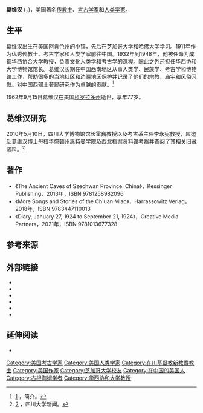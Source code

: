 {{Infobox person
| name   = 葛维汉<br>David Crockett Graham
| image     = 
| caption  = 
| birth_date  = {{birth date|1884|03|21}}
| birth_place = {{USA}}[[阿肯色州|阿肯色州]]{{link-en|綠森林|Green Forest, Arkansas}}
| home_town = {{USA}}[[華盛頓州|華盛頓州]][[瓦拉瓦拉_(华盛顿州)|瓦拉瓦拉]]
| death_date  = {{death date and age|1961|09|15|1884|03|21}}
| death_place = {{USA}}[[科罗拉多州|科罗拉多州]][[恩格尔伍德_(科罗拉多州)|恩格爾伍德]]
| education      = 学士, [[惠特曼学院|惠特曼学院]] (1908)<br /> B.D., Rochester Theological Seminary (1911) <br />硕士, [[芝加哥大学|芝加哥大学]] (1920)<br /> 博士, [[芝加哥大学|芝加哥大学]] (1928)<br />荣誉博士, [[惠特曼学院|惠特曼学院]] (1931)<ref name="Whitman">{{Cite web | url = http://www.whitman.edu/content/commencement/history/honorary | title = Honorary Degree Recipients (from present to 1890) | publisher = Whitman College | accessdate = 2011-11-27 | deadurl = yes | archiveurl = https://archive.is/20120805211835/http://www.whitman.edu/content/commencement/history/honorary | archivedate = 2012-08-05 }}</ref>
| occupation     = [[传教士|传教士]], 动物收藏家, [[考古学家|考古学家]], [[人类学家|人类学家]]
| parents = 威廉·爱德华·葛维汉<br>伊丽莎白·伯林塔·阿其利
| spouse        = Alicia May Morey (1883-1955) <!-- new line | children      =  Margaret Julia Graham (1912-1987)<br />Ruth Harriet (Graham) Russell (1916-1993)<br />David Crockett Graham, Jr. (1914-1914)<br />Harriet-Jane Graham Hoogendyk (1919-)<br />Dorothy Elizabeth (Graham) Edson (1922-1996)<br />Jean Atchley (Graham) Brown (1927-2001) -->
<div> '''荣誉''' </div>
古根海姆学者 1952, 1955
}}
'''葛维汉''' ({{lang-en|David Crockett Graham}}，{{bd|1884年|3月21日|1961年|9月15日}})，美国著名[[传教士|传教士]]、[[考古学家|考古学家]]和[[人类学家|人类学家]]。

==生平==
葛维汉出生在美国[[阿肯色州|阿肯色州]]的小镇，先后在[[芝加哥大学|芝加哥大学]]和[[哈佛大学|哈佛大学]]学习。1911年作为优秀传教士、考古学家和人类学家前往中国。1932年到1948年，他被任命为成都[[华西协合大学|华西协合大学]]教授，负责文化人类学和考古学的课程。除此之外还担任华西协和大学博物馆馆长。葛维汉长期在中国西南地区从事人类学、民族学、考古学和博物馆工作，帮助很多的当地社区和边疆地区保护并记录了他们的宗教、庙宇和风俗习惯。对中国西部土著民研究作为卓越的贡献。<ref>[http://www.eurasianhistory.com/data/articles/f02/1128.html] {{Wayback|url=http://www.eurasianhistory.com/data/articles/f02/1128.html |date=20170305070256 }}，简介。</ref>

1962年9月15日葛维汉在美国[[科罗拉多州|科罗拉多州]]逝世，享年77岁。 

==葛维汉研究==
2010年5月10日，四川大学博物馆馆长霍巍教授以及考古系主任李永宪教授，应邀赴葛维汉博士母校[[华盛顿州|华盛顿州]][[惠特曼学院|惠特曼学院]]及西北档案资料馆考察并查阅了其相关旧藏资料。<ref>[http://www.zangx.com/cms/xueshudongtai/chufang/2010-05-10/101.html] {{Wayback|url=http://www.zangx.com/cms/xueshudongtai/chufang/2010-05-10/101.html |date=20170305030637 }}，四川大学新闻。</ref>

==著作==
*《The Ancient Caves of Szechwan Province, China》，Kessinger Publishing，2013年，ISBN 9781258982096
*《More Songs and Stories of the Ch'uan Miao》，Harrassowitz Verlag，2018年，ISBN 9783447110013
*《Diary, January 27, 1924 to September 21, 1924》，Creative Media Partners，2021年，ISBN 9781013677328

==参考来源==
{{reflist}}

==外部链接==
*{{Cite web | title = Smithsonian Institution Archives, Record Unit 7148, Graham, David Crockett, David Crockett Graham Papers | publisher = [[Smithsonian_Institution|Smithsonian Institution]] Archives | url = http://siarchives.si.edu/collections/siris_arc_217305 | accessdate = 12 July 2012 | archive-url = https://web.archive.org/web/20160614035139/http://siarchives.si.edu/collections/siris_arc_217305 | archive-date = 2016-06-14 | dead-url = yes }}
*{{Cite web | title = The David Crockett Graham Field Book Collection: A Portal for Chinese Culture and Biodiversity | publisher = [[Smithsonian_Institution|Smithsonian Institution]] Archives | url = http://siarchives.si.edu/blog/david-crockett-graham-field-book-collection-portal-chinese-culture-and-biodiversity | accessdate = 12 July 2012 | archive-url = https://web.archive.org/web/20160615094209/http://siarchives.si.edu/blog/david-crockett-graham-field-book-collection-portal-chinese-culture-and-biodiversity | archive-date = 2016-06-15 | dead-url = yes }}
*{{Cite web | title = Facing Adverse Conditions While Collecting in the Field | publisher = [[Smithsonian_Institution|Smithsonian Institution]] Archives | url = http://siarchives.si.edu/blog/facing-adverse-conditions-while-collecting-field | accessdate = 28 August 2012 | archive-url = https://web.archive.org/web/20160612172550/http://siarchives.si.edu/blog/facing-adverse-conditions-while-collecting-field | archive-date = 2016-06-12 | dead-url = yes }}
*{{Cite web | title = D.C. Graham exhibit at Whitman College Museum | publisher = [[Whitman_College|Whitman College]] | url = http://www.whitman.edu/content/museum/past/graham | accessdate = 12 July 2012 }}{{dead link|date=十月 2017 |bot=InternetArchiveBot }}
*{{Cite web | title = Guide to the David C. Graham Collection at Whitman College and Northwest Archives | publisher = [[Whitman_College|Whitman College]] | url = http://nwda-db.wsulibs.wsu.edu/findaid/ark:/80444/xv84460 | accessdate = 12 July 2012 }}
*{{Cite web | title = Chinese Rubbings at the Field Museum (with important contributions from David C. Graham) | publisher = [[Field_Museum_of_Natural_History|Field Museum of Natural History]] | url = http://archive.fieldmuseum.org/chineserubbings/introduction_2.asp | accessdate = 12 July 2012 | archive-date = 2020-02-03 | archive-url = https://web.archive.org/web/20200203071148/http://archive.fieldmuseum.org/chineserubbings/introduction_2.asp | dead-url = no }}

==延伸阅读==
*{{Cite book | editor-last = Wu | editor-first = Xiaoxin | title = Christianity in China: A Scholar's Guide to Resources in the Libraries and Archives of the United States, Second Edition | publisher = M.E. Sharpe, Inc. | location = Armonk, NY | year = 2009 | isbn = 978-1-56324-337-0 | url = http://books.google.com/books?id=M1gsvBOnrWQC | accessdate = 11 June 2012 }}

{{Authority control}}
{{DEFAULTSORT:Graham, David Crockett}}
[[Category:美国考古学家|Category:美国考古学家]]
[[Category:美国人类学家|Category:美国人类学家]]
[[Category:在川基督教新教傳教士|Category:在川基督教新教傳教士]]
[[Category:美国作家|Category:美国作家]]
[[Category:芝加哥大学校友|Category:芝加哥大学校友]]
[[Category:在中国的美国人|Category:在中国的美国人]]
[[Category:古根海姆学者|Category:古根海姆学者]]
[[Category:华西协和大学教授|Category:华西协和大学教授]]